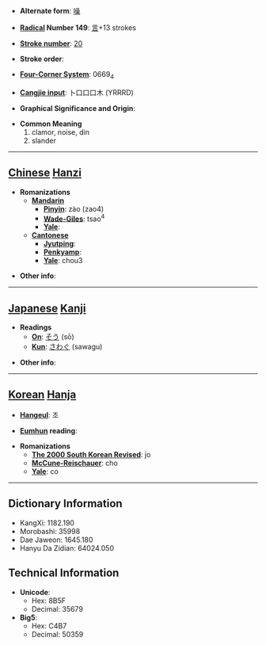 * '''Alternate form''': [[噪]]

* '''[[Wiktionary:Chinese radical index| Radical]] Number 149''': [[Wiktionary:Chinese radical index 言|言]]+13 strokes

* '''[[Wiktionary:Chinese total strokes index|Stroke number]]''': [[Wiktionary:Chinese total strokes index 20|20]]

* '''Stroke order''': 

* '''[[Wiktionary:Chinese four corner index|Four-Corner System]]''': 0669<sub>4</sub>

* '''[[Wiktionary:Chinese Cangjie index|Cangjie input]]''': 卜口口口木 (YRRRD)

* '''Graphical Significance and Origin''': 

* '''Common Meaning'''
*#clamor, noise, din
*# slander


----

== [[Chinese]] [[Hanzi]] ==

* '''Romanizations'''
** '''[[Mandarin]]'''
*** '''[[Pinyin]]''': zào (zao4)
*** '''[[Wade-Giles]]''': tsao<sup>4</sup>
*** '''[[Yale]]''': 
** '''[[Cantonese]]'''
*** '''[[Jyutping]]''':
*** '''[[Penkyamp]]''': 
*** '''[[Yale]]''': chou3

* '''Other info''': 

----

== [[Japanese]] [[Kanji]] ==

* '''Readings'''
** '''[[On]]''': [[そう]] (sō)
** '''[[Kun]]''': [[さわぐ]] (sawagu)

* '''Other info''':  

----

== [[Korean]] [[Hanja]] ==

* '''[[Hangeul]]''': 조

* '''[[Eumhun]] reading''': 

* '''Romanizations'''
** '''[[The 2000 South Korean Revised Romanization|The 2000 South Korean Revised]]''': jo
** '''[[McCune-Reischauer]]''': cho
** '''[[Yale]]''': co

----

== Dictionary Information ==

* KangXi: 1182.190
* Morobashi: 35998
* Dae Jaweon: 1645.180
* Hanyu Da Zidian: 64024.050

== Technical Information ==

* '''Unicode''':
** Hex: 8B5F
** Decimal: 35679
* '''Big5''':
** Hex: C4B7
** Decimal: 50359